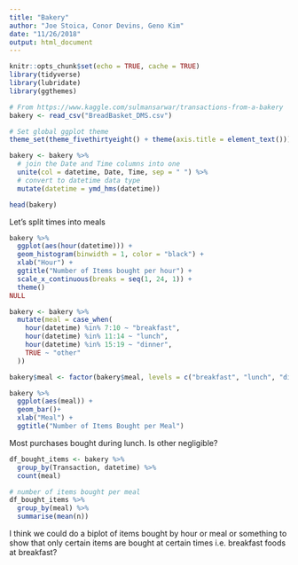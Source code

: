 ```yaml
---
title: "Bakery"
author: "Joe Stoica, Conor Devins, Geno Kim"
date: "11/26/2018"
output: html_document
---
```


```r
knitr::opts_chunk$set(echo = TRUE, cache = TRUE)
library(tidyverse)
library(lubridate)
library(ggthemes)
```

```r
# From https://www.kaggle.com/sulmansarwar/transactions-from-a-bakery
bakery <- read_csv("BreadBasket_DMS.csv")
```

```r
# Set global ggplot theme
theme_set(theme_fivethirtyeight() + theme(axis.title = element_text()))
```


```r
bakery <- bakery %>%
  # join the Date and Time columns into one
  unite(col = datetime, Date, Time, sep = " ") %>% 
  # convert to datetime data type
  mutate(datetime = ymd_hms(datetime))
```

```r
head(bakery)
```


Let's split times into meals

```r
bakery %>% 
  ggplot(aes(hour(datetime))) +
  geom_histogram(binwidth = 1, color = "black") +
  xlab("Hour") +
  ggtitle("Number of Items bought per hour") +
  scale_x_continuous(breaks = seq(1, 24, 1)) + 
  theme()
NULL
```

```r
bakery <- bakery %>% 
  mutate(meal = case_when(
    hour(datetime) %in% 7:10 ~ "breakfast",
    hour(datetime) %in% 11:14 ~ "lunch",
    hour(datetime) %in% 15:19 ~ "dinner",
    TRUE ~ "other"
  ))

bakery$meal <- factor(bakery$meal, levels = c("breakfast", "lunch", "dinner", "other"))
```

```r
bakery %>% 
  ggplot(aes(meal)) +
  geom_bar()+
  xlab("Meal") +
  ggtitle("Number of Items Bought per Meal")
```

Most purchases bought during lunch. Is other negligible?


```r
df_bought_items <- bakery %>% 
  group_by(Transaction, datetime) %>% 
  count(meal)

# number of items bought per meal
df_bought_items %>% 
  group_by(meal) %>% 
  summarise(mean(n))
```

I think we could do a biplot of items bought by hour or meal or something to show that
only certain items are bought at certain times i.e. breakfast foods at breakfast?